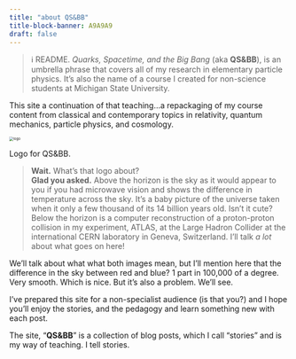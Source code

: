 ```yaml
---
title: "about QS&BB"
title-block-banner: A9A9A9
draft: false
---
```


> ℹ️ README. *Quarks, Spacetime, and the Big Bang* (aka **QS&BB**), is an umbrella phrase that covers all of my research in elementary particle physics. It's also the name of a course I created for non-science students at Michigan State University.



This site a continuation of that teaching...a repackaging of my course content from classical and contemporary topics in relativity, quantum mechanics, particle physics, and cosmology.

:::: column-margin
::: margin-figure
<img src="logo_orange_words.png" alt="logo" style="zoom:45%;"/>

<p>Logo for QS&BB.</p>
:::
::::

> **Wait.** What’s that logo about? <br> **Glad you asked.** Above the horizon is the sky as it would appear to you if you had microwave vision and shows the difference in temperature across the sky. It's a baby picture of the universe taken when it only a few thousand of its 14 billion years old. Isn't it cute? Below the horizon is a computer reconstruction of a proton-proton collision in my experiment, ATLAS, at the Large Hadron Collider at the international CERN laboratory in Geneva, Switzerland. I'll talk *a lot* about what goes on here!

<!-- <img src="logo_orange_words.png" alt="screenshot_3343" style="zoom:45%;"/> -->

We'll talk about what what both images mean, but I'll mention here that the difference in the sky between red and blue? 1 part in 100,000 of a degree. Very smooth. Which is nice. But it's also a problem. We'll see.

I've prepared this site for a non-specialist audience (is that you?) and I hope you'll enjoy the stories, and the pedagogy and learn something new with each post.

The site, "**QS&BB**" is a collection of blog posts, which I call "stories" and is my way of teaching. I tell stories.
